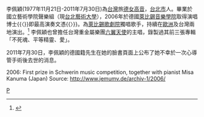 {{primarysources|time=2017-01-28T15:08:39+00:00}}
李佩穎(1977年11月21日-2011年7月30日)為[[台灣|台灣]]旅[[德國|德]][[女高音|女高音]]，[[台北市|台北市]]人。畢業於國立藝術學院聲樂組（現[[台北藝術大學|台北藝術大學]]），2006年於德國[[萊比錫孟德爾頌音樂戲劇學院|萊比錫音樂學院]]取得演唱博士{{〈}}即最高演奏文憑{{〉}}。為[[萊比錫歌劇院|萊比錫歌劇院]]獨唱歌手，持續在[[歐洲|歐洲]]及台灣兩地演出。<ref>{{Cite web |url=http://ent.sina.com.tw/music/starinfo/615 |title=李佩穎簡介 |access-date=2011-08-13 |archive-url=https://web.archive.org/web/20130623013401/http://ent.sina.com.tw/music/starinfo/615 |archive-date=2013-06-23 |dead-url=yes }}</ref>
李佩穎也曾擔任台灣重金屬樂團[[六翼天使_(樂團)|六翼天使]]的主唱，錄製過其前三張專輯「不死魂、平等精靈、愛」。


2011年7月30日，李佩穎的德國籍先生在她的臉書頁面上公布了她不幸於一次心導管手術後去世的消息。

2006: First prize in Schwerin music competition, together with pianist Misa Kanuma (Japan) 
Source: http://www.jemumv.de/archiv-1/2006/ {{Wayback|url=http://www.jemumv.de/archiv-1/2006/ |date=20190425121044 }}

[[Category:李姓|P]]